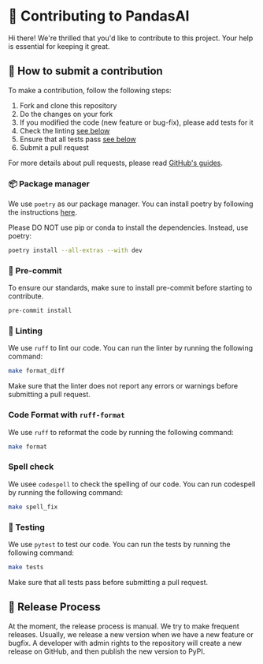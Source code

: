 # 🐼 Contributing to PandasAI

Hi there! We're thrilled that you'd like to contribute to this project. Your help is essential for keeping it great.

## 🤝 How to submit a contribution

To make a contribution, follow the following steps:

1. Fork and clone this repository
2. Do the changes on your fork
3. If you modified the code (new feature or bug-fix), please add tests for it
4. Check the linting [see below](#linting)
5. Ensure that all tests pass [see below](#testing)
6. Submit a pull request

For more details about pull requests, please read [GitHub's guides](https://docs.github.com/en/pull-requests/collaborating-with-pull-requests/proposing-changes-to-your-work-with-pull-requests/creating-a-pull-request).

### 📦 Package manager

We use `poetry` as our package manager. You can install poetry by following the instructions [here](https://python-poetry.org/docs/#installation).

Please DO NOT use pip or conda to install the dependencies. Instead, use poetry:

```bash
poetry install --all-extras --with dev
```

### 📌 Pre-commit

To ensure our standards, make sure to install pre-commit before starting to contribute.

```bash
pre-commit install
```

### 🧹 Linting

We use `ruff` to lint our code. You can run the linter by running the following command:

```bash
make format_diff
```

Make sure that the linter does not report any errors or warnings before submitting a pull request.

### Code Format with `ruff-format`

We use `ruff` to reformat the code by running the following command:

```bash
make format
```

### Spell check

We usee `codespell` to check the spelling of our code. You can run codespell by running the following command:

```bash
make spell_fix
```

### 🧪 Testing

We use `pytest` to test our code. You can run the tests by running the following command:

```bash
make tests
```

Make sure that all tests pass before submitting a pull request.

## 🚀 Release Process

At the moment, the release process is manual. We try to make frequent releases. Usually, we release a new version when we have a new feature or bugfix. A developer with admin rights to the repository will create a new release on GitHub, and then publish the new version to PyPI.
